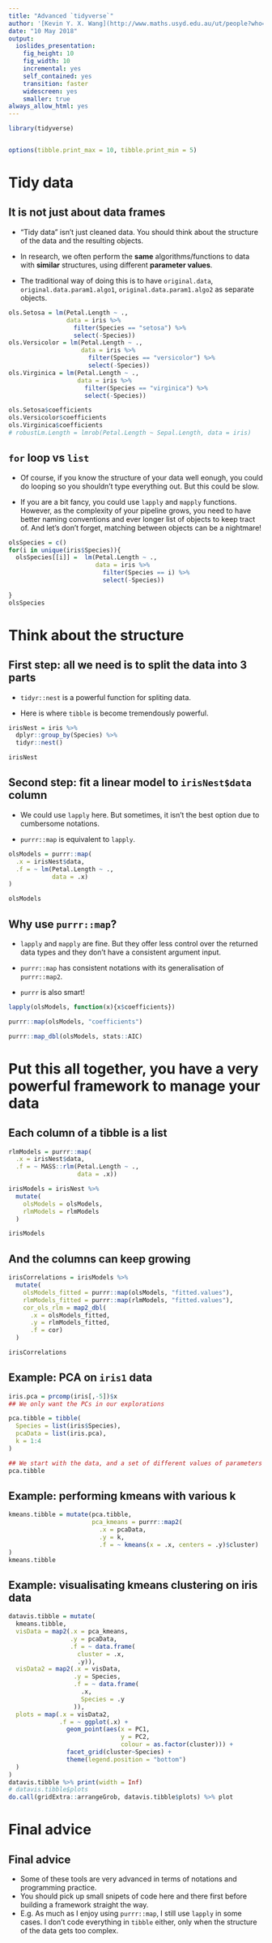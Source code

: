 ```yaml
---
title: "Advanced `tidyverse`"
author: '[Kevin Y. X. Wang](http://www.maths.usyd.edu.au/ut/people?who=KY_Wang&sms=y)'
date: "10 May 2018"
output:
  ioslides_presentation:
    fig_height: 10
    fig_width: 10
    incremental: yes
    self_contained: yes
    transition: faster
    widescreen: yes
    smaller: true
always_allow_html: yes
---
```


```r
library(tidyverse)


options(tibble.print_max = 10, tibble.print_min = 5)
```



<style>
slides > slide { overflow: scroll; }
slides > slide:not(.nobackground):after {
content: '';
}
</style>



# Tidy data

## It is not just about data frames {.build}

+ "Tidy data" isn't just cleaned data. You should think about the structure of the data and the resulting objects. 

+ In research, we often perform the **same** algorithms/functions to data with **similar** structures, using different **parameter values**.

+ The traditional way of doing this is to have `original.data`, `original.data.param1.algo1`, `original.data.param1.algo2` as separate objects. 

```r
ols.Setosa = lm(Petal.Length ~ ., 
                data = iris %>% 
                  filter(Species == "setosa") %>% 
                  select(-Species))
ols.Versicolor = lm(Petal.Length ~ ., 
                    data = iris %>% 
                      filter(Species == "versicolor") %>% 
                      select(-Species))
ols.Virginica = lm(Petal.Length ~ ., 
                   data = iris %>% 
                     filter(Species == "virginica") %>% 
                     select(-Species))

ols.Setosa$coefficients
ols.Versicolor$coefficients
ols.Virginica$coefficients
# robustLm.Length = lmrob(Petal.Length ~ Sepal.Length, data = iris)
```


## `for` loop vs `list` {.build}

+ Of course, if you know the structure of your data well eonugh, you could do looping so you shouldn't type everything out. But this could be slow. 

+ If you are a bit fancy, you could use `lapply` and `mapply` functions. However, as the complexity of your pipeline grows, you need to have better naming conventions and ever longer list of objects to keep tract of. And let's don't forget, matching between objects can be a nightmare!

```r
olsSpecies = c()
for(i in unique(iris$Species)){
  olsSpecies[[i]] =  lm(Petal.Length ~ ., 
                        data = iris %>% 
                          filter(Species == i) %>% 
                          select(-Species))
  
}
olsSpecies
```



# Think about the structure 

## First step: all we need is to split the data into 3 parts 

+ `tidyr::nest` is a powerful function for spliting data.

+ Here is where `tibble` is become tremendously powerful.

```r
irisNest = iris %>% 
  dplyr::group_by(Species) %>% 
  tidyr::nest()

irisNest
```


## Second step: fit a linear model to `irisNest$data` column

+ We could use `lapply` here. But sometimes, it isn't the best option due to cumbersome notations. 

+ `purrr::map` is equivalent to `lapply`.

```r
olsModels = purrr::map(
  .x = irisNest$data,
  .f = ~ lm(Petal.Length ~ .,
            data = .x)
)

olsModels
```



<!-- ```{r} -->
<!-- irisModels = irisNest %>% -->
<!--   mutate( -->
<!--     olsModels = purrr::map( -->
<!--       .x = data, -->
<!--       .f = ~ lm(Petal.Length ~ ., -->
<!--                 data = .x) -->
<!--     ) -->
<!--   ) -->

<!-- irisModels -->
<!-- ``` -->


## Why use `purrr::map`?

+ `lapply` and `mapply` are fine. But they offer less control over the returned data types and they don't have a consistent argument input. 

+ `purrr::map` has consistent notations with its generalisation of `purrr::map2`.

+ `purrr` is also smart!

```r
lapply(olsModels, function(x){x$coefficients})

purrr::map(olsModels, "coefficients")

purrr::map_dbl(olsModels, stats::AIC)
```




# Put this all together, you have a very powerful framework to manage your data

## Each column of a tibble is a list
```r
rlmModels = purrr::map(
  .x = irisNest$data,
  .f = ~ MASS::rlm(Petal.Length ~ .,
                   data = .x))

irisModels = irisNest %>%
  mutate(
    olsModels = olsModels,
    rlmModels = rlmModels
  )

irisModels
```


## And the columns can keep growing
```r
irisCorrelations = irisModels %>%
  mutate(
    olsModels_fitted = purrr::map(olsModels, "fitted.values"),
    rlmModels_fitted = purrr::map(rlmModels, "fitted.values"),
    cor_ols_rlm = map2_dbl(
      .x = olsModels_fitted, 
      .y = rlmModels_fitted, 
      .f = cor)
  )

irisCorrelations
```





## Example: PCA on `iris1` data
```r
iris.pca = prcomp(iris[,-5])$x 
## We only want the PCs in our explorations

pca.tibble = tibble(
  Species = list(iris$Species),
  pcaData = list(iris.pca),
  k = 1:4
)

## We start with the data, and a set of different values of parameters
pca.tibble
```


## Example: performing kmeans with various k

```r
kmeans.tibble = mutate(pca.tibble,
                       pca_kmeans = purrr::map2(
                         .x = pcaData,
                         .y = k,
                         .f = ~ kmeans(x = .x, centers = .y)$cluster)
)
kmeans.tibble
```


## Example: visualisating kmeans clustering on iris data
```r
datavis.tibble = mutate(
  kmeans.tibble,
  visData = map2(.x = pca_kmeans,
                 .y = pcaData,
                 .f = ~ data.frame(
                   cluster = .x,
                   .y)),
  visData2 = map2(.x = visData, 
                  .y = Species, 
                  .f = ~ data.frame(
                    .x, 
                    Species = .y
                  )),
  plots = map(.x = visData2,
              .f = ~ ggplot(.x) +
                geom_point(aes(x = PC1,
                               y = PC2,
                               colour = as.factor(cluster))) +
                facet_grid(cluster~Species) +
                theme(legend.position = "bottom")
  )
)
datavis.tibble %>% print(width = Inf)
# datavis.tibble$plots
do.call(gridExtra::arrangeGrob, datavis.tibble$plots) %>% plot
```


# Final advice

## Final advice {.build}

+ Some of these tools are very advanced in terms of notations and programming practice.
+ You should pick up small snipets of code here and there first before building a framework straight the way. 
+ E.g. As much as I enjoy using `purrr::map`, I still use `lapply` in some cases. I don't code everything in `tibble` either, only when the structure of the data gets too complex. 
